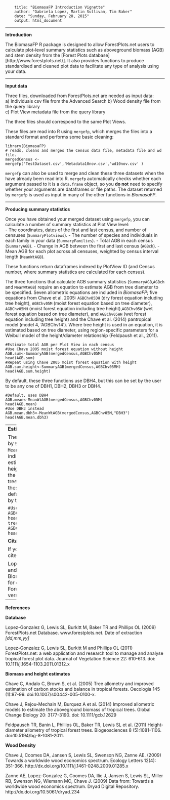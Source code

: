 <!--

        %\VignetteEngine{knitr::rmarkdown}
        %\VignetteIndexEntry{An Introduction to the BiomasaFP Package}
       
-->
        title: "BiomasaFP Introduction Vignette"
        author: "Gabriela Lopez, Martin Sullivan, Tim Baker"
        date: "Sunday, February 28, 2015"
        output: html_document
---

**Introduction**

The BiomasaFP R package is designed to allow ForestPlots.net users to calculate plot-level summary statistics such as aboveground biomass (AGB) and stem density from the [Forest Plots database] [http://www.forestplots.net/]. It also provides functions to produce standardised and cleaned plot data to facilitate any type of analysis using your data.

---

**Input data**

Three files, downloaded from ForestPlots.net are needed as input data:  
a) Individuals csv file from the Advanced Search 
b) Wood density file  from the query library  
c) Plot View metadata file from the query library  

The three files should correspond to the same Plot Views.

These files are read into R using `mergefp`, which merges the files into a standard format and performs some basic cleaning:

```
library(BiomasaFP)
# reads, cleans and merges the Census data file, metadata file and wd file.
mergedCensus <- mergefp('TestDataset.csv','Metadata10nov.csv','wd10nov.csv' )
```

`mergefp` can also be used to merge and clean these three datasets when the have already been read into R. `mergefp` automatically checks whether each argument passed to it is a `data.frame` object, so you **do not** need to specify whether your arguments are dataframes or file paths. The dataset returned by `mergefp` is used as input in many of the other functions in *BiomasaFP*.


-----

**Producing summary statistics**

Once you have obtained your merged dataset using `mergefp`, you can calculate a number of summary statistics at Plot View level:  
- The coordinates, dates of the first and last census, and number of censuses (`SummaryPlotviews`).
- The number of species and individuals in each family in your data (`SummaryFamilies`).
- Total AGB in each census (`SummaryAGB`).
- Change in AGB between the first and last census (`AGBch`).
- Mean AGB for each plot across all censuses, weighted by census interval length (`MeanWtAGB`).    

These functions return dataframes indexed by PlotView ID (and Census number, where summary statistics are calculated for each census).

The three functions that calculate AGB summary statistics (`SummaryAGB`,`AGBch` and `MeanWtAGB`) require an equation to estimate AGB from tree diameter to be specified. Seven allometric equations are included in *BiomasaFP*; five equations from Chave et al. 2005: `AGBChv05DH` (dry forest equation including tree height), `AGBChv05M` (moist forest equation based on tree diameter), `AGBChv05MH` (moist forest equation including tree height),`AGBChv05W` (wet forest equation based on tree diameter), and `AGBChv05WH` (wet forest equation including tree height) and the Chave et al. (2014) pantropical model (model 4, 'AGBChv14'). Where tree height is used in an equation, it is estimated based on tree diameter, using region-specific parameters for a Weibull model of the height/diameter relationship (Feldpaush et al., 2011). 

```
#Estimate total AGB per Plot View in each census
#Use Chave 2005 moist forest equation without height
AGB.sum<-SummaryAGB(mergedCensus,AGBChv05M)
head(AGB.sum)
#Repeat using Chave 2005 moist forest equation with height
AGB.sum.height<-SummaryAGB(mergedCensus,AGBChv05MH)
head(AGB.sum.height)
```

By default, these three functions use DBH4, but this can be set by the user to be any one of DBH1, DBH2, DBH3 or DBH4.

```
#Default, uses DBH4
AGB.mean<-MeanWtAGB(mergedCensus,AGBChv05M)
head(AGB.mean)
#Use DBH3 instead
AGB.mean.dbh3<-MeanWtAGB(mergedCensus,AGBChv05M,"DBH3")
head(AGB.mean.dbh3)
```
----
**Estimating tree level AGB**

The allometric equations called by `SummaryAGB`,`AGBch` and `MeanWtAGB` can also be accessed individually, and return estimates of AGB and, where height is used in the equation, the estimated height for each tree in each census. Again, these functions use DBH4 by default, but this can be changed by the user.

```
#Use DBH4 (default)
tree.AGB<-AGBChv05M(mergedCensus)
head(tree.AGB)
#Use DBH3
tree.AGB.dbh3<-AGBChv05M(mergedCensus,"DBH3")
head(tree.AGB.dbh3)
```

**Citation**

If you use this package, please cite as:

Lopez-Gonzalez G, Sullivan M and Baker TR (2015). BiomasaFP: Estimate biomass for data downloaded from ForestPlots.net. R package version 1.0.

-----
**References**

**Database**

Lopez-Gonzalez G, Lewis SL, Burkitt M, Baker TR and Phillips OL (2009) ForestPlots.net Database. www.forestplots.net. Date of extraction *[dd,mm,yy]* 

Lopez-Gonzalez G, Lewis SL, Burkitt M and Phillips OL (2011) ForestPlots.net: a web application and research tool to manage and analyse tropical forest plot data. Journal of Vegetation Science 22: 610-613. doi: 10.1111/j.1654-1103.2011.01312.x

**Biomass and height estimates**

Chave C, Andalo C, Brown S, et al. (2005) Tree allometry and improved estimation of carbon stocks and balance in tropical forests. Oecologia 145 (1):87-99. doi:10.1007/s00442-005-0100-x.

Chave J, Rejou-Mechain M, Burquez A et al. (2014) Improved allometric models to estimate the aboveground biomass of tropical trees. Global Change Biology 20: 3177-3190. doi: 10.1111/gcb.12629

Feldpausch TR, Banin L, Phillips OL, Baker TR, Lewis SL et al. (2011) Height-diameter allometry of tropical forest trees. Biogeosciences 8 (5):1081-1106. doi:10.5194/bg-8-1081-2011.

**Wood Density**

Chave J, Coomes DA, Jansen S, Lewis SL, Swenson NG, Zanne AE. (2009) Towards a worldwide wood economics spectrum. Ecology Letters 12(4): 351-366. http://dx.doi.org/10.1111/j.1461-0248.2009.01285.x

Zanne AE, Lopez-Gonzalez G, Coomes DA, Ilic J, Jansen S, Lewis SL, Miller RB, Swenson NG, Wiemann MC, Chave J. (2009) Data from: Towards a worldwide wood economics spectrum. Dryad Digital Repository. http://dx.doi.org/10.5061/dryad.234
